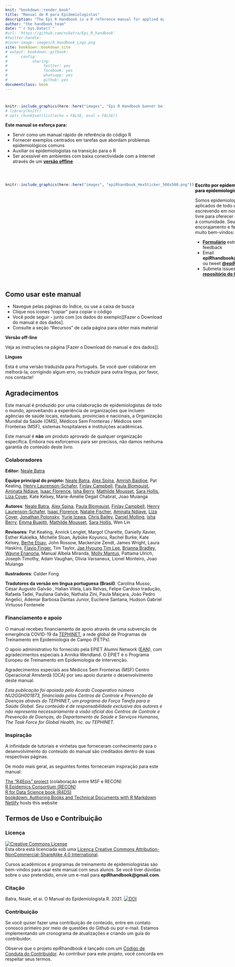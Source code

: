 ```yaml
---
knit: "bookdown::render_book"
title: "Manual de R para Epidemiologistas"  
description: "The Epi R Handbook is a R reference manual for applied epidemiology and public health."
author: "the handbook team"
date: "`r Sys.Date()`"
#url: 'https://github.com/nsbatra/Epi_R_handbook'
#twitter-handle: 
#cover-image: images/R_Handbook_Logo.png
site: bookdown::bookdown_site
# output: bookdown::gitbook:
#      config:
#           sharing:
#                twitter: yes
#                facebook: yes
#                whatsapp: yes
#                github: yes
documentclass: book
---
```






#  {-}

```r
knitr::include_graphics(here::here("images", "Epi R Handbook banner beige 1500x500.png"))
# library(knitr)
# opts_chunk$set(list(echo = FALSE, eval = FALSE))
```

<meta name="description" content="The Epi R Handbook is an R reference manual for applied epidemiology and public health.">

<meta http-equiv="Content-Type" content="text/html; charset=utf-8">

<!-- <span style="color: red;">**THIS IS A DRAFT.  REVIEWERS GIVE FEEDBACK AT THIS [LINK](https://forms.gle/4RNdRRLGx67xW9yq9)**.</span> -->

<!-- <span style="color: darkgreen;">**DO YOU LIKE THIS HANDBOOK? SHOULD SOMETHING BE CHANGED? PLEASE TELL US!**</span> -->

<!-- <form target="_blank" action="https://forms.gle/A5SnRVws7tPD15Js9"> -->
<!--     <input type="submit" value="FEEDBACK" /> -->
<!-- </form> -->

<!-- ======================================================= -->
<!-- ## An R reference manual for applied epidemiology and public health {.unnumbered} -->


<!-- <span style="color: brown;">**The Epi R Handbook is an R reference manual for applied epidemiology and public health.**</span> -->

<!-- ## About this handbook   -->

**Este manual se esforça para:**  

* Servir como um manual rápido de referência do código R  
* Fornecer exemplos centrados em tarefas que abordam problemas epidemiológicos comuns  
* Auxiliar os epidemiologistas na transição para o R  
* Ser acessível em ambientes com baixa conectividade com a Internet através de um **[versão offline](Baixar manual e dados)**  

<!-- * Use practical epi examples - cleaning case linelists, making transmission chains and epidemic curves, automated reports and dashboards, modeling incidence and making projections, demographic pyramids and rate standardization, record matching, outbreak detection, survey analysis, survival analysis, GIS basics, contact tracing, phylogenetic trees...   -->



<!-- **How is this different than other R books?**   -->

<!-- * It is community-driven - *written for epidemiologists by epidemiologists* in their spare time and leveraging experience in local, national, academic, and emergency settings   -->

<!-- Dual-column created based on the rmarkdown cookbook here: https://bookdown.org/yihui/rmarkdown-cookbook/multi-column.html -->



<br>


:::: {style="display: flex;"}

::: {}
```r
knitr::include_graphics(here::here("images", "epiRhandbook_HexSticker_500x500.png"))
```
:::


::: {.col data-latex="{0.05\textwidth}"}
\ 
<!-- an empty Div (with a white space), serving as
a column separator -->
:::

::: {}
<span style="color: black;">**Escrito por epidemiologistas, para epidemiologistas**</span>

Somos epidemiologistas aplicados de todo o mundo, escrevendo em nosso tempo livre para oferecer este recurso à comunidade. Seu encorajamento e feedback são muito bem-vindos:

* **[Formulário](https://forms.gle/A5SnRVws7tPD15Js9)** estruturado de feedback  
* Email **epiRhandbook@gmail.com** ou tweet **[\@epiRhandbook](https://twitter.com/epirhandbook)**  
* Submeta issues no nosso **[repositório do Github ](https://github.com/appliedepi/epiRhandbook_pt)**  

:::

::::




<!-- ======================================================= -->
## Como usar este manual {-} 

* Navegue pelas páginas do Índice, ou use a caixa de busca
* Clique nos ícones "copiar" para copiar o código  
* Você pode seguir - junto com [os dados do exemplo][Fazer o Download do manual e dos dados].  
* Consulte a seção "Recursos" de cada página para obter mais material  

**Versão off-line**

Veja as instruções na página [Fazer o Download do manual e dos dados]].  


**Línguas**  

Esta é uma versão traduzida para Português. Se você quer colaborar em melhorá-la, corrigindo algum erro, ou traduzir para outra língua, por favor, nos contacte!



<!-- ======================================================= -->
## Agradecimentos  

Este manual é produzido por uma colaboração de epidemiologistas de todo o mundo, aproveitando a experiência de organizações que incluem agências de saúde locais, estaduais, provinciais e nacionais, a Organização Mundial da Saúde (OMS), Médicos Sem Fronteiras / Médicos sem Fronteiras (MSF), sistemas hospitalares e instituições acadêmicas.

Este manual é **não** um produto aprovado de qualquer organização específica. Embora nos esforcemos para ser precisos, não damos nenhuma garantia do conteúdo deste livro.  


### Colaboradores {-}

**Editor:** [Neale Batra](https://www.linkedin.com/in/neale-batra/) 

**Equipe principal do projeto:** [Neale Batra](https://www.linkedin.com/in/neale-batra/), [Alex Spina](https://github.com/aspina7),  [Amrish Baidjoe](https://twitter.com/Ammer_B), Pat Keating, [Henry Laurenson-Schafer](https://github.com/henryls1), [Finlay Campbell](https://github.com/finlaycampbell), [Paula Blomquist](https://www.linkedin.com/in/paula-bianca-blomquist-53188186/), [Aminata Ndiaye](https://twitter.com/aminata_fadl), [Isaac Florence](www.Twitter.com/isaacatflorence), [Isha Berry](https://twitter.com/ishaberry2), [Mathilde Mousset](https://mathildemousset.wordpress.com/research/), [Sara Hollis](https://www.linkedin.com/in/saramhollis/), [Liza Coyer]( https://www.linkedin.com/in/liza-coyer-86022040/), Kate Kelsey, Marie-Amélie Degail Chabrat, Joao Muianga  

**Autores**: [Neale Batra](https://www.linkedin.com/in/neale-batra/), [Alex Spina](https://github.com/aspina7), [Paula Blomquist](https://www.linkedin.com/in/paula-bianca-blomquist-53188186/), [Finlay Campbell](https://github.com/finlaycampbell), [Henry Laurenson-Schafer](https://github.com/henryls1), [Isaac Florence](www.Twitter.com/isaacatflorence), [Natalie Fischer](https://www.linkedin.com/in/nataliefischer211/), [Aminata Ndiaye](https://twitter.com/aminata_fadl), [Liza Coyer]( https://www.linkedin.com/in/liza-coyer-86022040/), [Jonathan Polonsky](https://twitter.com/jonny_polonsky), [Yurie Izawa](https://ch.linkedin.com/in/yurie-izawa-a1590319), [Chris Bailey](https://twitter.com/cbailey_58?lang=en), [Daniel Molling](https://www.linkedin.com/in/daniel-molling-4005716a/), [Isha Berry](https://twitter.com/ishaberry2), [Emma Buajitti](https://twitter.com/buajitti), [Mathilde Mousset](https://mathildemousset.wordpress.com/research/), [Sara Hollis](https://www.linkedin.com/in/saramhollis/), Wen Lin  

**Revisores**: Pat Keating, Annick Lenglet, Margot Charette, Danielly Xavier, Esther Kukielka, Michelle Sloan, Aybüke Koyuncu, Rachel Burke, Kate Kelsey, [Berhe Etsay](https://www.linkedin.com/in/berhe-etsay-5752b1154/), John Rossow, Mackenzie Zendt, James Wright, Laura Haskins, [Flavio Finger](ffinger.github.io), Tim Taylor, [Jae Hyoung Tim Lee](https://www.linkedin.com/in/jaehyoungtlee/), [Brianna Bradley](https://www.linkedin.com/in/brianna-bradley-bb8658155), [Wayne Enanoria](https://www.linkedin.com/in/wenanoria), Manual Albela Miranda, [Molly Mantus](https://www.linkedin.com/in/molly-mantus-174550150/), Pattama Ulrich, Joseph Timothy, Adam Vaughan, Olivia Varsaneux, Lionel Monteiro, Joao Muianga  

**Ilustradores**: Calder Fong  

**Tradutores da versão em língua portuguesa (Brasil)**: Carolina Musso, César Augusto Galvão , Halian Vilela, Laís Relvas, Felipe Cardoso tradução, Rafaela Tadei,  Pauliana Galvão,   Nathalia Zini, Paula Maiçara,  João Pedro Angelici,   Ademar Barbosa Dantas Junior, Eucilene Santana, Hudson Gabriel Virtuoso Fontenele


<!-- **Editor-in-Chief:** Neale Batra  -->

<!-- **Project core team:** Neale Batra, Alex Spina, Amrish Baidjoe, Pat Keating, Henry Laurenson-Schafer, Finlay Campbell   -->

<!-- **Authors**: Neale Batra, Alex Spina, Paula Blomquist, Finlay Campbell, Henry Laurenson-Schafer, [Isaac Florence](www.Twitter.com/isaacatflorence), Natalie Fischer, Aminata Ndiaye, Liza Coyer, Jonathan Polonsky, Yurie Izawa, Chris Bailey, Daniel Molling, Isha Berry, Emma Buajitti, Mathilde Mousset, Sara Hollis, Wen Lin   -->

<!-- **Reviewers**: Pat Keating, Mathilde Mousset, Annick Lenglet, Margot Charette, Isha Berry, Paula Blomquist, Natalie Fischer, Daniely Xavier, Esther Kukielka, Michelle Sloan, Aybüke Koyuncu, Rachel Burke, Daniel Molling, Kate Kelsey, Berhe Etsay, John Rossow, Mackenzie Zendt, James Wright, Wayne Enanoria, Laura Haskins, Flavio Finger, Tim Taylor, Jae Hyoung Tim Lee, Brianna Bradley, Manual Albela Miranda, Molly Mantus, Priscilla Spencer, Pattama Ulrich, Joseph Timothy, Adam Vaughan, Olivia Varsaneux, Lionel Monteiro, Joao Muianga   -->


### Financiamento e apoio {-}  

O manual recebeu financiamento de apoio através de uma subvenção de emergência COVID-19 da [TEPHINET](https://www.tephinet.org/), a rede global de Programas de Treinamento em Epidemiologia de Campo (FETPs).  

O apoio administrativo foi fornecido pela EPIET Alumni Network ([EAN](https://epietalumni.net/)), com agradecimentos especiais à Annika Wendland. O EPIET é o Programa Europeu de Treinamento em Epidemiologia de Intervenção.  

Agradecimentos especiais aos Médicos Sem Fronteiras (MSF) Centro Operacional Amsterdã (OCA) por seu apoio durante o desenvolvimento deste manual.  


*Esta publicação foi apoiada pelo Acordo Cooperativo número NU2GGH001873, financiado pelos Centros de Controle e Prevenção de Doenças através do TEPHINET, um programa da Força Tarefa para a Saúde Global. Seu conteúdo é de responsabilidade exclusiva dos autores e não representa necessariamente a visão oficial dos Centros de Controle e Prevenção de Doenças, do Departamento de Saúde e Serviços Humanos, The Task Force for Global Health, Inc. ou TEPHINET.*



### Inspiração {-} 

A infinidade de tutoriais e vinhetas que forneceram conhecimento para o desenvolvimento do conteúdo do manual são creditados dentro de suas respectivas páginas.  

De modo mais geral, as seguintes fontes forneceram inspiração para este manual:  

[The "R4Epis" project](https://r4epis.netlify.app/) (colaboração entre MSF e RECON)  
[R Epidemics Consortium (RECON)](https://www.repidemicsconsortium.org/)  
[R for Data Science book (R4DS)](https://r4ds.had.co.nz/)  
[bookdown: Authoring Books and Technical Documents with R Markdown](https://bookdown.org/yihui/bookdown/)  
[Netlify](https://www.netlify.com) hosts this website  


<!-- ### Image credits {-}   -->

<!-- Images in logo from US CDC Public Health Image Library) include [2013 Yemen looking for mosquito breeding sites](https://phil.cdc.gov/Details.aspx?pid=19623), [Ebola virus](https://phil.cdc.gov/Details.aspx?pid=23186), and [Survey in Rajasthan](https://phil.cdc.gov/Details.aspx?pid=19838).   -->


## Termos de Uso e Contribuição {-}

### Licença {.unnumbered}

<a rel="license" href="http://creativecommons.org/licenses/by-nc-sa/4.0/"><img alt="Creative Commons License" style="border-width:0" src= "https://i.creativecommons.org/l/by-nc-sa/4.0/88x31.png" /></a><br />Esta obra está licenciada sob uma <a rel="license" href= "http://creativecommons.org/licenses/by-nc-sa/4.0/">Licença Creative Commons Attribution-NonCommercial-ShareAlike 4.0 International</a>.


Cursos acadêmicos e programas de treinamento de epidemiologistas são bem-vindos para usar este manual com seus alunos. Se você tiver dúvidas sobre o uso pretendido, envie um e-mail para **epiRhandbook@gmail.com**.


### Citação {.unnumbered}

Batra, Neale, et ai. O Manual do Epidemiologista R. 2021. <a rel="license" href="https://zenodo.org/badge/231610102.svg"><img alt="DOI" style="border-width:0" src="https://zenodo.org/badge/231610102.svg" /></a><br />

### Contribuição {.unnumbered}

Se você quiser fazer uma contribuição de conteúdo, entre em contato conosco primeiro por meio de questões do Github ou por e-mail. Estamos implementando um cronograma de atualizações e criando um guia do contribuidor.

Observe que o projeto epiRhandbook é lançado com um [Código de Conduta do Contribuidor](https://contributor-covenant.org/version/2/0/CODE_OF_CONDUCT.html). Ao contribuir para este projeto, você concorda em respeitar seus termos.